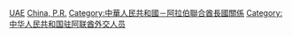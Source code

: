 [[Category:中華人民共和國駐外大使|UAE]]
[[Category:驻阿拉伯联合酋长国大使|China, P.R.]]
[[Category:中華人民共和國－阿拉伯聯合酋長國關係|Category:中華人民共和國－阿拉伯聯合酋長國關係]]
[[Category:中华人民共和国驻阿联酋外交人员|Category:中华人民共和国驻阿联酋外交人员]]